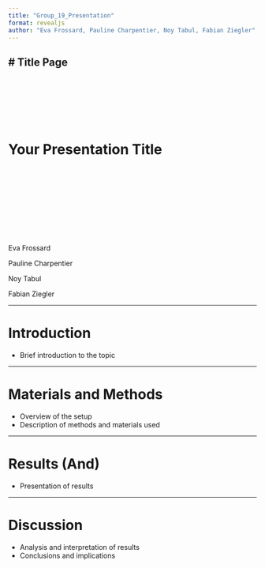 ```yaml
---
title: "Group_19_Presentation"
format: revealjs
author: "Eva Frossard, Pauline Charpentier, Noy Tabul, Fabian Ziegler"
---
```


## \# Title Page

## 

 

 

 

# Your Presentation Title

 

 

 

 

 

Eva Frossard

\tex

Pauline Charpentier

\tex

Noy Tabul

\tex

Fabian Ziegler

------------------------------------------------------------------------

# Introduction

-   Brief introduction to the topic

------------------------------------------------------------------------

# Materials and Methods

-   Overview of the setup
-   Description of methods and materials used

------------------------------------------------------------------------

# Results (And)

-   Presentation of results

------------------------------------------------------------------------

# Discussion

-   Analysis and interpretation of results
-   Conclusions and implications
